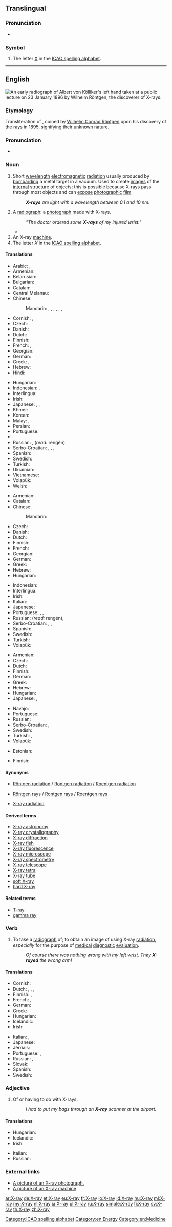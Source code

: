 ==Translingual==

===Pronunciation===
* {{IPA|[ˈeksˈrei]|lang=mul}}

===Symbol===
{{head|mul|symbol}}

# The letter [[X]] in the [[ICAO spelling alphabet]].

----

==English==
[[File:X-ray by Wilhelm Röntgen of Albert von Kölliker's hand - 18960123-01.jpg|thumb|upright|An early [[radiograph]] of [[w:Albert von Kölliker|Albert von Kölliker]]'s left hand taken at a public lecture on 23 January 1896 by [[w:Wilhelm Röntgen|Wilhelm Röntgen]], the discoverer of X-rays.]]
{{wikipedia}}

===Etymology===
Transliteration of {{etyl|de|en}} {{term|X-Strahl|lang=de}}, coined by [[w:Wilhelm Conrad Röntgen|Wilhelm Conrad Röntgen]] upon his discovery of the rays in 1895, {{term|x}} signifying their [[unknown]] nature.

===Pronunciation===
* {{audio|en-us-X-ray.ogg|Audio (US)|lang=en}}

===Noun===
{{en-noun|head=[[X]]-[[ray]]}}

# Short [[wavelength]] [[electromagnetic]] [[radiation]] usually produced by [[bombard]]ing a metal target in a vacuum. Used to create [[image]]s of the [[internal]] structure of objects; this is possible because X-rays pass through most objects and can [[expose]] [[photographic]] [[film]].
#: '''''X-rays''' are light with a wavelength between 0.1 and 10 nm.''
# A [[radiograph]]: a [[photograph]] made with X-rays.
#: '' "The doctor ordered some '''X-rays''' of my injured wrist." ''
#* {{quote-news
|year=2012
|date=June 2
|author= Phil McNulty
|title=England 1-0 Belgium
|work=BBC Sport
|url=http://www.bbc.co.uk/sport/0/football/18294160
|page=
|passage=And this friendly was not without its injury worries, with defender Gary Cahill substituted early on after a nasty, needless push by Dries Mertens that caused him to collide with goalkeeper Joe Hart, an incident that left the Chelsea defender requiring a precautionary '''X-ray''' at Wembley.}}
# An X-ray [[machine]].
# The letter ''X'' in the [[ICAO spelling alphabet]].

====Translations====
{{trans-top|short wavelength electromagnetic radiation}}
* Arabic: {{t|ar|أشعة إكس|m-p|tr='ashi33at 'eks}}, {{t|ar|أشعة سينية|m-p|tr='ashi33a siniyya}}
* Armenian: {{t|hy|ռենտգենյան ճառագայթ|sc=Armn}}
* Belarusian: {{t|be|рэнтген|m|tr=renthjén|sc=Cyrl}}
* Bulgarian: {{t|bg|рентген|m|tr=rentgen|sc=Cyrl}}
* Catalan: {{t|ca|raig X|m}}
* Central Melanau: {{t|mel|X-ray}}
* Chinese:
*: Mandarin: {{t|cmn|艾克斯射線|sc=Hani}}, {{t|cmn|艾克斯射线|tr=àikèsī-shèxiàn|sc=Hani}}, {{t|cmn|愛克斯射線|sc=Hani}}, {{t+|cmn|爱克斯射线|tr=àikèsī-shèxiàn|sc=Hani}}, {{t|cmn|X射線|sc=Hani}}, {{t|cmn|X射线|tr=X-shèxiàn|sc=Hani}}, {{t|cmn|X光|tr=X-guāng|sc=Hani}}
* Cornish: {{t|kw|dewyn X|m}}, {{t|kw|golowyn X|m}}
* Czech: {{t+|cs|rentgen|m}}
* Danish: {{t|da|røntgenstråling}}
* Dutch: {{t|nl|röntgenstraal|f}}
* Finnish: {{t+|fi|röntgensäteily}}
* French: {{t+|fr|rayon X|m}}, {{t|fr|rayon Röntgen|m}}
* Georgian: {{t|ka|რენტგენის სხივი|tr=rentgenis sxivi|sc=Geor}}
* German: {{t|de|Röntgenstrahl|m}}
* Greek: {{t|el|ακτίνα Χ|f|tr=aktína CH}}, {{t|el|ακτινοβολία Χ|f|tr=aktinovolía CH}}
* Hebrew: {{t|he|קַרנֵי רֶנְטְגֶן|f|tr=qārney rentgen}}
* Hindi: {{t|hi|एक्स-रे|tr=eks-rē}}
{{trans-mid}}
* Hungarian: {{t|hu|röntgensugárzás}}
* Indonesian: {{t+|id|ronsen}}, {{t+|id|rontgen}}
* Interlingua: {{t|ia|rayos röntgen}}
* Irish: {{t|ga|X-gha|m}}
* Japanese: {{t|ja|X線|tr=ekkusu-sen}}, {{t|ja|エックス線|tr=ekkusu-sen}}, {{t|ja|レントゲン|tr=rentogen}}
* Khmer: {{t|km|កាំរស្មី X|tr=kam rea’sməy eks|sc=Khmr}}
* Korean: {{t|ko|엑스선|tr=ekseuseon|sc=Kore}}
* Malay: {{t|ms|sinar-X}}, {{t|ms|X-ray}}
* Persian: {{t|fa|پرتوی ایکس|sc=fa-Arab}}
* Portuguese: {{t|pt|raio X|m}}
* {{trreq|ro}}
* Russian: {{t|ru|рентгеновский луч|m|tr=rentgénovskij luč}}, {{t+|ru|рентген|m|tr=rentgén}} (''read:'' rengén)
* Serbo-Croatian: {{t|sh|rentgensko zračenje}}, {{t+|sh|rentgen}}, {{t|sh|rendgensko zračenje}}, {{t+|sh|rendgen}}
* Spanish: {{t|es|rayo X|m}}
* Swedish: {{t+|sv|röntgenstråle|c}}
* Turkish: {{t|tr|X ışını}}
* Ukrainian: {{t|uk|рентген|m|tr=renthén|sc=Cyrl}}
* Vietnamese: {{t+|vi|tia X}}
* Volapük: {{t|vo|räyastrals}}
* Welsh: {{t|cy|pelydr X|m}}
{{trans-bottom}}

{{trans-top|photograph made with X-rays}}
* Armenian: {{t|hy|ռենտգեն|sc=Armn}}
* Catalan: {{t|ca|radiografia|f}}
* Chinese:
*: Mandarin: {{t|cmn|X光照片|tr=[[X-guāng zhàopiàn]]|sc=Hani}}
* Czech: {{t|cs|RTG|n}}
* Danish: {{t|da|røntgenbillede|n}}
* Dutch: {{t+|nl|röntgenfoto|f}}
* Finnish: {{t+|fi|röntgenkuva}}
* French: {{t+|fr|radiographie|f}}
* Georgian: {{t|ka|რენტგენოგრამა|tr=rentgenograma|sc=Geor}}
* German: {{t|de|Röntgenbild|n}}
* Greek: {{t+|el|ακτινογραφία|f|tr=aktinografía}}
* Hebrew: {{t+|he|צילום רנטגן|m|tr=tsilum rentgen}}
* Hungarian: {{t+|hu|röntgen}}
{{trans-mid}}
* Indonesian: {{t|id|sinar-X}}
* Interlingua: {{t|ia|röntgenogramma}}
* Irish: {{t|ga|X-ghathú|m}}
* Italian: {{t+|it|radiografia|f}}
* Japanese: {{t|ja|レントゲン写真|tr=rentogen-shashin}}
* Portuguese: {{t|pt|raio X|m}}, {{t+|pt|radiografia|f}}, {{t+|pt|chapa|f}}
* Russian: {{t+|ru|рентген|m|tr=rentgén}} (''read:'' rengén), {{t+|ru|рентгенограмма|f|tr=rentgenográmma}}
* Serbo-Croatian: {{t+|sh|radiogram}}, {{t+|sh|rentgen}}, {{t+|sh|rendgen}}
* Spanish: {{t+|es|radiografía|f}}
* Swedish: {{t|sv|röntgenbild|c}}
* Turkish: {{t+|tr|röntgen}}
* Volapük: {{t|vo|räyöf}}
{{trans-bottom}}

{{trans-top|X-ray machine}}
* Armenian: {{t|hy|ռենտգեն|sc=Armn}}
* Czech: {{t+|cs|rentgen|m}}
* Dutch: {{t|nl|röntgenapparaat|n}}
* Finnish: {{t+|fi|röntgenlaite}}
* German: {{t|de|Röntgenapparat|m}}
* Greek: {{t|el|ακτινογράφος|m|tr=aktinográfos}}
* Hebrew: {{t|he|מכונת רנטגן|f|tr=meḥonāt rentgen}}
* Hungarian: {{t|hu|röntgenberendezés}}
* Japanese: {{t|ja|レントゲン撮影装置|tr=rentogen-satsueisochi}}, {{t|ja|エックス線撮影装置|tr=ekkusu-sensatsueisōchi}}
{{trans-mid}}
* Navajo: {{t|nv|beeʼaghádaʼdildlaadí}}
* Portuguese: {{t|pt|[[máquina]] [[de]] [[raio X]]|f}}
* Russian: {{t+|ru|рентген|m|tr=rentgén}}
* Serbo-Croatian: {{t+|sh|rentgen}}, {{t+|sh|rendgen}}
* Swedish: {{t|sv|röntgenapparat|c}}
* Turkish: {{t|tr|röntgen cihazı}}, {{qualifier|the one used in security}} {{t|tr|X-ray cihazı}}
* Volapük: {{t|vo|räyöm}}
{{trans-bottom}}

{{trans-top|the letter "X" in ICAO spelling alphabet}}
* Estonian: {{t|et|Iks}}
{{trans-mid}}
* Finnish: {{t+|fi|äksä}}
{{trans-bottom}}

====Synonyms====
* {{sense|radiation}} [[Röntgen radiation]] / [[Rontgen radiation]] / [[Roentgen radiation]]
* {{sense|radiation}}  [[Röntgen rays]] / [[Rontgen rays]] / [[Roentgen rays]]
* {{sense|radiation}}  [[X-ray radiation]]

====Derived terms====
* [[X-ray astronomy]]
* [[X-ray crystallography]]
* [[X-ray diffraction]]
* [[X-ray fish]]
* [[X-ray fluorescence]]
* [[X-ray microscope]]
* [[X-ray spectrometry]]
* [[X-ray telescope]]
* [[X-ray tetra]]
* [[X-ray tube]]
* [[soft X-ray]]
* [[hard X-ray]]

====Related terms====
* [[T-ray]]
* [[gamma ray]]

===Verb===
{{en-verb}}

# {{context|transitive|informal|lang=en}} To take a [[radiograph]] of; to obtain an image of using X-ray [[radiation]], ''especially'' for the purpose of [[medical]] [[diagnostic]] [[evaluation]].
#: ''Of course there was nothing wrong with my left wrist. They '''X-rayed''' the wrong arm!''

====Translations====
{{trans-top|to take a radiograph of}}
* Cornish: {{t|kw|X-dewynya}}
* Dutch: {{t+|nl|doorlichten}}, {{t+|nl|bestralen}}, {{t+|nl|röntgenen}}, {{t|nl|met röntgenstralen onderzoeken}}
* Finnish: {{t|fi|ottaa röntgenkuva}}, {{t|fi|röntgenkuvata}}
* French: {{t+|fr|radiographier}}, {{t|fr|soumettre à un examen radiographique}}
* German: {{t+|de|röntgen}}
* Greek: {{t+|el|ακτινοσκοπώ|tr=aktinoskopó}}
* Hungarian: {{t+|hu|röntgenez}}
* Icelandic: {{t|is|gegnumlýsa}}
* Irish: {{t|ga|X-ghathaigh}}
{{trans-mid}}
* Italian: {{t|it|radiografare}}, {{t|it|schermografare}}
* Japanese: {{t|ja|レントゲンを撮る|tr=rentogen wo toru}}
* Jèrriais: {{t|roa-jer|x-rayer}}
* Portuguese: {{t|pt|[[tirar]] ([[um]]) [[raio X]] ([[de]])}}, {{t|pt|[[tirar]] [[uma]] [[chapa]] ([[de]])}}
* Russian: {{t+|ru|просвечивать|impf|tr=prosv'éčivat'}}, {{t+|ru|просветить|pf|tr=prosv'etít'}}
* Slovak: {{t|sk|röntgenovať}}
* Spanish: {{t+|es|radiografiar}}
* Swedish: {{t+|sv|röntga}}
{{trans-bottom}}

===Adjective===
{{en-adj|-}}

# Of or having to do with X-rays.
#: ''I had to put my bags through an '''X-ray''' scanner at the airport.''

====Translations====
{{trans-top|of or having to do with X-rays}}
* Hungarian: {{t+|hu|röntgen}}
* Icelandic: {{t|is|röntgen-}}
* Irish: {{t|ga|X-ghathach}}
{{trans-mid}}
* Italian: {{t|it|radiografico}}
* Russian: {{t+|ru|рентгеновский|tr=r'entg'énovskij}}
{{trans-bottom}}

===External links===
* [http://www.onlinetelemedicine.com/html/product/sam_images/X-Ray.jpg A picture of an X-ray photograph.]
* [http://www.iuk.edu/~koalhe/img/Equipment/xray.jpg A picture of an X-ray machine]

[[Category:ICAO spelling alphabet]]
[[Category:en:Energy]]
[[Category:en:Medicine]]

[[ar:X-ray]]
[[de:X-ray]]
[[et:X-ray]]
[[eu:X-ray]]
[[fr:X-ray]]
[[io:X-ray]]
[[id:X-ray]]
[[hu:X-ray]]
[[ml:X-ray]]
[[my:X-ray]]
[[nl:X-ray]]
[[ja:X-ray]]
[[pl:X-ray]]
[[ru:X-ray]]
[[simple:X-ray]]
[[fi:X-ray]]
[[sv:X-ray]]
[[th:X-ray]]
[[zh:X-ray]]